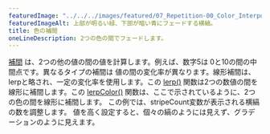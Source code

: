 ---
featuredImage: "../../../images/featured/07_Repetition-00_Color_Interpolation-thumbnail.png"
featuredImageAlt: 上部が明るい緑、下部が暗い青にフェードする横縞。
title: 色の補間
oneLineDescription: 2つの色の間でフェードします。
---

<a href="https://developer.mozilla.org/en-US/docs/Glossary/Interpolation" target="_blank">補間</a>
は、2つの他の値の間の値を計算します。例えば、数字5は
0と10の間の中間点です。異なるタイプの補間は
値の間の変化率が異なります。線形補間は、
lerpと略され、一定の変化率を使用します。この
<a href="/reference/p5/lerp" target="_blank">lerp()</a>
関数は2つの数値の間を線形に補間します。この
<a href="/reference/p5/lerpColor" target="_blank">lerpColor()</a>
関数は、ここで示されているように、2つの色の間を線形に補間します。
この例では、stripeCount変数が表示される横縞の数を調整します。
値を高く設定すると、個々の縞のようには見えず、グラデーションのように見えます。